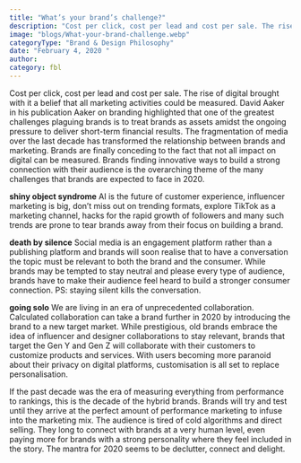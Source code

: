 ```yaml
---
title: "What’s your brand’s challenge?"
description: "Cost per click, cost per lead and cost per sale. The rise of digital brought with it a belief that all marketing activities could be measured."
image: "blogs/What-your-brand-challenge.webp"
categoryType: "Brand & Design Philosophy"
date: "February 4, 2020 "
author:
category: fbl
---
```


Cost per click, cost per lead and cost per sale. The rise of digital brought with it a belief that all marketing activities could be measured. David Aaker in his publication Aaker on branding highlighted that one of the greatest challenges plaguing brands is to treat brands as assets amidst the ongoing pressure to deliver short-term financial results. The fragmentation of media over the last decade has transformed the relationship between brands and marketing. Brands are finally conceding to the fact that not all impact on digital can be measured. Brands finding innovative ways to build a strong connection with their audience is the overarching theme of the many challenges that brands are expected to face in 2020.

**shiny object syndrome**
AI is the future of customer experience, influencer marketing is big, don’t miss out on trending formats, explore TikTok as a marketing channel, hacks for the rapid growth of followers and many such trends are prone to tear brands away from their focus on building a brand.

**death by silence**
Social media is an engagement platform rather than a publishing platform and brands will soon realise that to have a conversation the topic must be relevant to both the brand and the consumer. While brands may be tempted to stay neutral and please every type of audience, brands have to make their audience feel heard to build a stronger consumer connection. PS: staying silent kills the conversation.

**going solo**
We are living in an era of unprecedented collaboration. Calculated collaboration can take a brand further in 2020 by introducing the brand to a new target market. While prestigious, old brands embrace the idea of influencer and designer collaborations to stay relevant, brands that target the Gen Y and Gen Z will collaborate with their customers to customize products and services. With users becoming more paranoid about their privacy on digital platforms, customisation is all set to replace personalisation.

If the past decade was the era of measuring everything from performance to rankings, this is the decade of the hybrid brands. Brands will try and test until they arrive at the perfect amount of performance marketing to infuse into the marketing mix. The audience is tired of cold algorithms and direct selling. They long to connect with brands at a very human level, even paying more for brands with a strong personality where they feel included in the story. The mantra for 2020 seems to be declutter, connect and delight.
